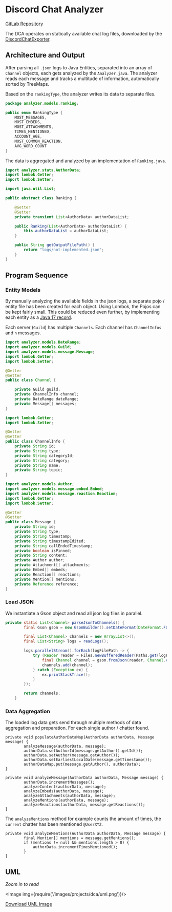 
# Discord Chat Analyzer

[GitLab Repository](https://gitlab.com/lucanerlich/discordchatanalyzer)

The DCA operates on statically available chat log files, downloaded by the [DiscordChatExporter](https://github.com/Tyrrrz/DiscordChatExporter).

## Architecture and Output

After parsing all `.json` logs to Java Entities, separated into an array of `Channel` objects, each gets analyzed by the `Analyzer.java`.
The analyzer reads each message and tracks a multitude of information, automatically sorted by TreeMaps.

Based on the `rankingType`, the analyzer writes its data to separate files.

```java title="RankingType.java"
package analyzer.models.ranking;

public enum RankingType {
    MOST_MESSAGES,
    MOST_EMBEDS,
    MOST_ATTACHMENTS,
    TIMES_MENTIONED,
    ACCOUNT_AGE,
    MOST_COMMON_REACTION,
    AVG_WORD_COUNT
}
```

The data is aggregated and analyzed by an implementation of `Ranking.java`.

```java title="Ranking.java"
import analyzer.stats.AuthorData;
import lombok.Getter;
import lombok.Setter;

import java.util.List;

public abstract class Ranking {

    @Getter
    @Setter
    private transient List<AuthorData> authorDataList;

    public Ranking(List<AuthorData> authorDataList) {
        this.authorDataList = authorDataList;
    }

    public String getOutputFilePath() {
        return "logs/not-implemented.json";
    }
}
```

## Program Sequence

### Entity Models

By manually analyzing the available fields in the json logs, a separate pojo / entity file has been created for each object.
Using Lombok, the Pojos can be kept fairly small. This could be reduced even further, by implementing each entity as a [Java 17 record](https://docs.oracle.com/en/java/javase/17/language/records.html).

Each server (`Guild`) has multiple `Channels`. Each channel has `ChannelInfos` and `n` messages.

```java title='Channel.java'
import analyzer.models.DateRange;
import analyzer.models.Guild;
import analyzer.models.message.Message;
import lombok.Getter;
import lombok.Setter;

@Getter
@Setter
public class Channel {

    private Guild guild;
    private ChannelInfo channel;
    private DateRange dateRange;
    private Message[] messages;
}
```

```java title='ChannelInfo.java'
import lombok.Getter;
import lombok.Setter;

@Getter
@Setter
public class ChannelInfo {
    private String id;
    private String type;
    private String categoryId;
    private String category;
    private String name;
    private String topic;
}
```

```java title="Message.java"
import analyzer.models.Author;
import analyzer.models.message.embed.Embed;
import analyzer.models.message.reaction.Reaction;
import lombok.Getter;
import lombok.Setter;

@Getter
@Setter
public class Message {
    private String id;
    private String type;
    private String timestamp;
    private String timestampEdited;
    private String callEndedTimestamp;
    private boolean isPinned;
    private String content;
    private Author author;
    private Attachment[] attachments;
    private Embed[] embeds;
    private Reaction[] reactions;
    private Mention[] mentions;
    private Reference reference;
}
```

### Load JSON

We instantiate a Gson object and read all json log files in parallel.

```java title="Main.java"
private static List<Channel> parseJsonToChannels() {
        final Gson gson = new GsonBuilder().setDateFormat(DateFormat.FULL, DateFormat.FULL).create();

        final List<Channel> channels = new ArrayList<>();
        final List<String> logs = readLogs();

        logs.parallelStream().forEach(logFilePath -> {
            try (Reader reader = Files.newBufferedReader(Paths.get(logFilePath))) {
                final Channel channel = gson.fromJson(reader, Channel.class);
                channels.add(channel);
            } catch (Exception ex) {
                ex.printStackTrace();
            }
        });

        return channels;
    }
```

### Data Aggregation

The loaded log data gets send through multiple methods of data aggregation and preparation. For each single author / chatter found.

``` title="populateAuthorDataMap()"
private void populateAuthorDataMap(AuthorData authorData, Message message) {
        analyzeMessage(authorData, message);
        authorData.setAuthorId(message.getAuthor().getId());
        authorData.setAuthor(message.getAuthor());
        authorData.setEarliestLocalDate(message.getTimestamp());
        authorDataMap.put(message.getAuthor(), authorData);
}
```

``` title="analyzeMessage()"
private void analyzeMessage(AuthorData authorData, Message message) {
        authorData.incrementMessages();
        analyzeContent(authorData, message);
        analyzeEmbeds(authorData, message);
        analyzeAttachments(authorData, message);
        analyzeMentions(authorData, message);
        analyzeReactions(authorData, message.getReactions());
}
```

The `analyzeMentions` method for example counts the amount of times, the `current` chatter has been mentioned `@UserXYZ`.

``` title="analyzeMentions()"
private void analyzeMentions(AuthorData authorData, Message message) {
        final Mention[] mentions = message.getMentions();
        if (mentions != null && mentions.length > 0) {
            authorData.incrementTimesMentioned();
        }
}
```

## UML

*Zoom in to read*

<Image img={require('/images/projects/dca/uml.png')}/>

[Download UML Image](/images/projects/dca/uml.png)
